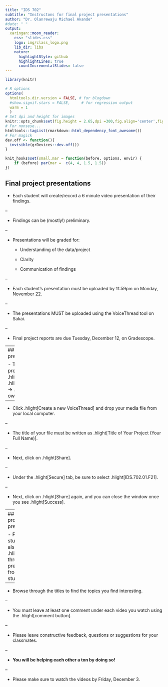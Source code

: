 ```yaml
---
title: "IDS 702"
subtitle: "Instructons for final project presentations"
author: "Dr. Olanrewaju Michael Akande"
#date: " "
output:
  xaringan::moon_reader:
    css: "slides.css"
    logo: img/class_logo.png
    lib_dir: libs
    nature:
      highlightStyle: github
      highlightLines: true
      countIncrementalSlides: false
---
```


```r
library(knitr)
```

```r
# R options
options(
  htmltools.dir.version = FALSE, # for blogdown
  #show.signif.stars = FALSE,     # for regression output
  warm = 1
  )
# Set dpi and height for images
knitr::opts_chunk$set(fig.height = 2.65,dpi =300,fig.align='center',fig.show='hold',size='footnotesize',small.mar=TRUE) 
# For nonsese...
htmltools::tagList(rmarkdown::html_dependency_font_awesome())
# For magick
dev.off <- function(){
  invisible(grDevices::dev.off())
}

knit_hooks$set(small.mar = function(before, options, envir) {
    if (before) par(mar =  c(4, 4, 1.5, 1.5)) 
})
```




## Final project presentations

- Each student will create/record a 6 minute video presentation of their findings.
  
--

- Findings can be (mostly!) preliminary.
  
--

- Presentations will be graded for:
  + Understanding of the data/project
  
  + Clarity
  
  + Communication of findings

--

- Each student's presentation must be uploaded by 11:59pm on Monday, November 22.

--

- The presentations MUST be uploaded using the VoiceThread tool on Sakai.

--

- Final project reports are due Tuesday, December 12, on Gradescope.



---
## Final project presentations

- To upload your presentation, go to .hlight[Sakai] $\rightarrow$ .hlight[VoiceThread] $\rightarrow$ .hlight[Add your own].

--

- Click .hlight[Create a new VoiceThread] and drop your media file from your local computer.

--

- The title of your file must be written as .hlight[Title of Your Project (Your Full Name)].

--

- Next, click on .hlight[Share].

--

- Under the .hlight[Secure] tab, be sure to select .hlight[IDS.702.01.F21].

--

- Next, click on .hlight[Share] again, and you can close the window once you see .hlight[Success].


---
## Final project presentations

- Finally, each student MUST also watch .hlight[at least three presentations] from the other students.

--

- Browse through the titles to find the topics you find interesting.

--

- You must leave at least one comment under each video you watch using the .hlight[comment button].

--

- Please leave constructive feedback, questions or suggestions for your classmates.

--

- **You will be helping each other a ton by doing so!**

--

- Please make sure to watch the videos by Friday, December 3.
  





